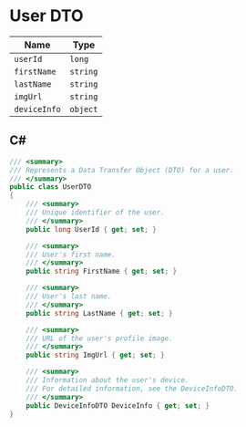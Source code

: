 # User DTO

| Name                  | Type       | 
|-----------------------|------------|
| `userId`              | `long`     | 
| `firstName`           | `string`   | 
| `lastName`            | `string`   | 
| `imgUrl`              | `string`   | 
| `deviceInfo`          | `object`   | 

## C#

```C#
/// <summary>
/// Represents a Data Transfer Object (DTO) for a user.
/// </summary>
public class UserDTO
{
    /// <summary>
    /// Unique identifier of the user.
    /// </summary>
    public long UserId { get; set; }

    /// <summary>
    /// User's first name.
    /// </summary>
    public string FirstName { get; set; }

    /// <summary>
    /// User's last name.
    /// </summary>
    public string LastName { get; set; }

    /// <summary>
    /// URL of the user's profile image.
    /// </summary>
    public string ImgUrl { get; set; }

    /// <summary>
    /// Information about the user's device.
    /// For detailed information, see the DeviceInfoDTO.
    /// </summary>
    public DeviceInfoDTO DeviceInfo { get; set; }
}
```